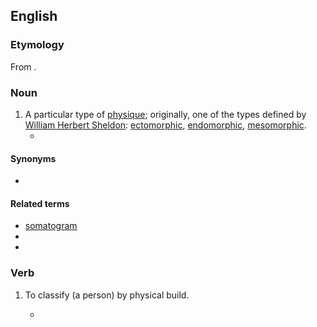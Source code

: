 ==English==

===Etymology===
From {{af|en|somato-|type}}.

===Noun===
{{en-noun}}

# A particular type of [[physique]]; originally, one of the types defined by [[w:William Herbert Sheldon|William Herbert Sheldon]]: [[ectomorphic]], [[endomorphic]], [[mesomorphic]].
#* {{quote-book|en|author= Jeremy Mynott|title= Birdscapes |location= Princeton and Oxford|publisher= Princeton|year= 2009|chapter= 2|page= 46|passage= The relevant characteristics here are the upright posture, the big round head, the cuddly size and the soft dumpy shape. I suppose the much-loved Bill Oddie is the same '''somatotype'''.}}

====Synonyms====
* {{l|en|constitutional type}}

====Related terms====
* [[somatogram]]
* {{l|en|somatypology}}
* {{l|en|physiognomy}}

===Verb===
{{en-verb}}

# {{lb|en|transitive}} To classify (a person) by physical build.
#* {{quote-journal|en|date=January 20, 2016|author=|title=Black and Hispanic Men Perceived to Be Large Are at Increased Risk for Police Frisk, Search, and Force|journal=PLOS ONE|url=http://journals.plos.org/plosone/article?id=10.1371/journal.pone.0147158|doi=10.1371/journal.pone.0147158|volume=|issue=|pages=
|passage=Apart from Masicampo et al. and Cullinane et al., no previous research has analyzed suspects’ perceived body size and police practices, though past theories of biology and crime, such as Sheldon's '''somatotyping''' of criminal behavior as well as several recent studies assess the relationship between individuals’ body type, height, and weight and likelihood of committing crime and being arrested. }}